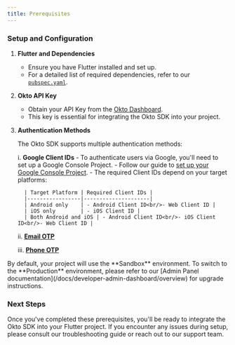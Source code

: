 ```yaml
---
title: Prerequisites
---
```



### Setup and Configuration

1. **Flutter and Dependencies**
   - Ensure you have Flutter installed and set up.
   - For a detailed list of required dependencies, refer to our [`pubspec.yaml`](https://github.com/okto-hq/okto-sdk-flutter-template-app/blob/main/pubspec.yaml).

2. **Okto API Key**
   - Obtain your API Key from the [Okto Dashboard](https://dashboard.okto.tech/).
   - This key is essential for integrating the Okto SDK into your project.

3. **Authentication Methods**

   The Okto SDK supports multiple authentication methods:

      i. **Google Client IDs**
         - To authenticate users via Google, you'll need to set up a Google Console Project.
         - Follow our guide to [set up your Google Console Project](/docs/flutter-sdk/authenticate-users/google-oauth/google-console-setup).
         - The required Client IDs depend on your target platforms:

         | Target Platform | Required Client IDs |
         |-----------------|---------------------|
         | Android only    | - Android Client ID<br/>- Web Client ID |
         | iOS only        | - iOS Client ID |
         | Both Android and iOS | - Android Client ID<br/>- iOS Client ID<br/>- Web Client ID |
      
      ii. [**Email OTP**](/docs/flutter-sdk/authenticate-users/email-otp/learn)

      iii. [**Phone OTP**](/docs/flutter-sdk/authenticate-users/phone-otp/learn)

<Callout title="Environment Configuration">
By default, your project will use the **Sandbox** environment. To switch to the **Production** environment, please refer to our [Admin Panel documentation](/docs/developer-admin-dashboard/overview) for upgrade instructions.
</Callout>

### Next Steps

Once you've completed these prerequisites, you'll be ready to integrate the Okto SDK into your Flutter project. If you encounter any issues during setup, please consult our troubleshooting guide or reach out to our support team.